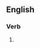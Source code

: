==English==

===Verb===
{{head|en|verb form}}

# {{present participle of|authenticate|lang=en|nocat=1}}